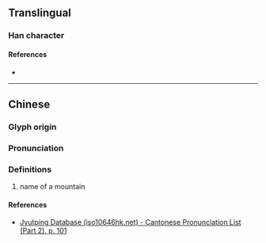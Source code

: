 {{character info}}
==Translingual==

===Han character===
{{Han char|rn=46|rad=山|as=12|sn=15|four=|canj=UNAO|ids=⿰山象}}

====References====
* {{Han ref|kx=0319.170|dkj=08448|hdz=10799.040|uh=5D91|ud=23953}}

----

==Chinese==
{{zh-forms}}

===Glyph origin===
{{Han etym}}

===Pronunciation===
{{zh-pron
|m=xiàng
|c=zoeng6
|mc=y
|oc=y
|cat=
}}

===Definitions===
{{zh-hanzi}}

# name of a mountain

====References====
* [http://www.iso10646hk.net/jp/document/download.jsp Jyutping Database (iso10646hk.net) - Cantonese Pronunciation List (Part 2), p. 101]